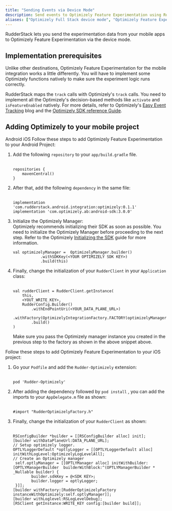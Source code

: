 ```yaml
---
title: "Sending Events via Device Mode"
description: Send events to Optimizely Feature Experimentation using RudderStack's device mode.
aliases: ["Optimizely Full Stack device mode", "Optimizely Feature Experimentation device mode"]
---
```


RudderStack lets you send the experimentation data from your mobile apps to Optimizely Feature Experimentation via the <Link to="/destinations/rudderstack-connection-modes/#device-mode">device mode</Link>.

## Implementation prerequisites

Unlike other destinations, Optimizely Feature Experimentation for the mobile integration works a little differently. You will have to implement some Optimizely functions natively to make sure the experiment logic runs correctly.

<div class="infoBlock">
RudderStack maps the <code class="inline-code">track</code> calls with Optimizely's <code class="inline-code">track</code> calls. You need to implement all the Optimizely's decision-based methods like <code class="inline-code">activate</code> and <code class="inline-code">isFeatureEnabled</code> natively. For more details, refer to Optimizely's <a href="https://blog.optimizely.com/2019/02/26/introducing-easy-event-tracking-the-easier-way-to-understand-and-optimize-the-customer-journey/">Easy Event Tracking</a> blog and the <a href="https://docs.developers.optimizely.com/full-stack/docs/sdk-reference-guides#section-ios-and-tvos">Optimizely SDK reference Guide</a>.
</div>

## Adding Optimizely to your mobile project

<Tabs>
  <TabList>
    <Tab>Android</Tab>
    <Tab>iOS</Tab>
  </TabList>
    <TabPanels>
      <TabPanel>
        Follow these steps to add Optimizely Feature Experimentation to your Android Project:
<ol>
<li>Add the following <code class="inline-code">repository</code> to your <code class="inline-code">app/build.gradle</code> file.<br /><br />
<span>

```
repositories {
    mavenCentral()
}
```
</span>
</li>
<li>After that, add the following <code class="inline-code">dependency</code> in the same file:<br /><br />
<span>

```
implementation 'com.rudderstack.android.integration:optimizely:0.1.1'
implementation 'com.optimizely.ab:android-sdk:3.0.0'
```
</span>
</li>
<li>Initialize the Optimizely Manager:

<div class="warningBlock">
Optimizely recommends initializing their SDK as soon as possible. You need to initialize the Optimizely Manager before proceeding to the next step. Refer to the Optimizely <a href="https://docs.developers.optimizely.com/full-stack/docs/initialize-sdk-android">Initializing the SDK</a> guide for more information.
</div>
<span>

```
val optimizelyManager =  OptimizelyManager.builder()
            .withSDKKey(<YOUR OPTIMIZELY SDK KEY>)
            .build(this)
```
</span>
</li>
<li>Finally, change the initialization of your <code class="inline-code">RudderClient</code> in your <code class="inline-code">Application</code> class:<br /><br />
<span>

```
val rudderClient = RudderClient.getInstance(
    this,
    <YOUT_WRITE_KEY>,
    RudderConfig.Builder()
        .withEndPointUri(<YOUR_DATA_PLANE_URL>)
        .withFactory(OptimizelyIntegrationFactory.FACTORY(optimizelyManager)
        .build()
)
```
</span>

<div class="warningBlock">
Make sure you pass the Optimizely manager instance you created in the previous step to the factory as shown in the above snippet above.
</div>
</li>
</ol>
      </TabPanel>
      <TabPanel>
        Follow these steps to add Optimizely Feature Experimentation to your iOS project:
<ol>
<li>Go your <code class="inline-code">Podfile</code> and add the <code class="inline-code">Rudder-Optimizely</code> extension:<br /><br />
<span>

```
pod 'Rudder-Optimizely'
```
</span>
</li>
<li>After adding the dependency followed by <code class="inline-code">pod install</code> , you can add the imports to your <code class="inline-code">AppDelegate.m</code> file as shown:<br /><br />
<span>

```
#import "RudderOptimizelyFactory.h"
```
</span>
</li>
<li>Finally, change the initialization of your <code class="inline-code">RudderClient</code> as shown:<br /><br />
<span>

```
RSConfigBuilder *builder = [[RSConfigBuilder alloc] init];
[builder withDataPlaneUrl:DATA_PLANE_URL];
// Setup optimizely logger.
OPTLYLoggerDefault *optlyLogger = [[OPTLYLoggerDefault alloc] initWithLogLevel:OptimizelyLogLevelAll];
// Create an Optimizely manager
 self.optlyManager = [[OPTLYManager alloc] initWithBuilder:[OPTLYManagerBuilder  builderWithBlock:^(OPTLYManagerBuilder * _Nullable builder) {
        builder.sdkKey = @<SDK KEY>;
        builder.logger = optlyLogger;
 }]];
[builder withFactory:[RudderOptimizelyFactory instanceWithOptimizely:self.optlyManager]];
[builder withLoglevel:RSLogLevelDebug];
[RSClient getInstance:WRITE_KEY config:[builder build]];
```
</span>
</li>
</ol>
      </TabPanel>
    </TabPanels>
</Tabs>

<br />
